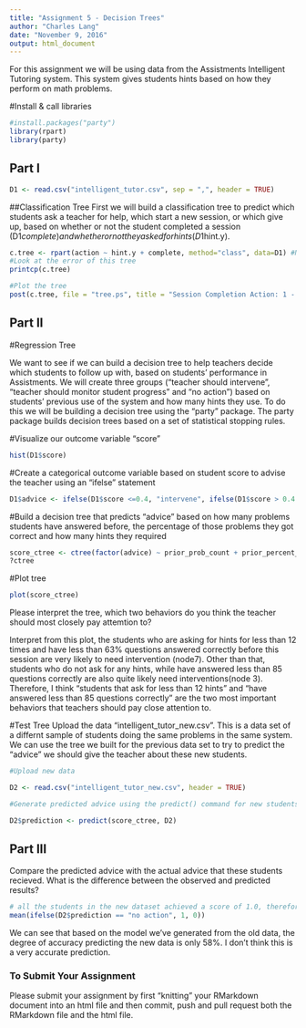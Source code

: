 ```yaml
---
title: "Assignment 5 - Decision Trees"
author: "Charles Lang"
date: "November 9, 2016"
output: html_document
---
```

For this assignment we will be using data from the Assistments Intelligent Tutoring system. This system gives students hints based on how they perform on math problems. 

#Install & call libraries
```r
#install.packages("party")
library(rpart)
library(party)
```

## Part I
```r
D1 <- read.csv("intelligent_tutor.csv", sep = ",", header = TRUE)
```

##Classification Tree
First we will build a classification tree to predict which students ask a teacher for help, which start a new session, or which give up, based on whether or not the student completed a session (D1$complete) and whether or not they asked for hints (D1$hint.y). 
```r
c.tree <- rpart(action ~ hint.y + complete, method="class", data=D1) #Notice the standard R notion for a formula X ~ Y
#Look at the error of this tree
printcp(c.tree)

#Plot the tree
post(c.tree, file = "tree.ps", title = "Session Completion Action: 1 - Ask teacher, 2 - Start new session, 3 - Give up")

```
## Part II

#Regression Tree

We want to see if we can build a decision tree to help teachers decide which students to follow up with, based on students' performance in Assistments. We will create three groups ("teacher should intervene", "teacher should monitor student progress" and "no action") based on students' previous use of the system and how many hints they use. To do this we will be building a decision tree using the "party" package. The party package builds decision trees based on a set of statistical stopping rules.

#Visualize our outcome variable "score"
```r
hist(D1$score)
```

#Create a categorical outcome variable based on student score to advise the teacher using an "ifelse" statement
```r
D1$advice <- ifelse(D1$score <=0.4, "intervene", ifelse(D1$score > 0.4 & D1$score <=0.8, "monitor", "no action"))
```

#Build a decision tree that predicts "advice" based on how many problems students have answered before, the percentage of those problems they got correct and how many hints they required
```r
score_ctree <- ctree(factor(advice) ~ prior_prob_count + prior_percent_correct + hints, D1)
?ctree
```

#Plot tree
```r
plot(score_ctree)
```

Please interpret the tree, which two behaviors do you think the teacher should most closely pay attemtion to?

Interpret from this plot, the students who are asking for hints for less than 12 times and have less than 63% questions answered correctly before this session are very likely to need intervention (node7). Other than that, students who do not ask for any hints, while have answered less than 85 questions correctly are also quite likely need interventions(node 3). Therefore, I think "students that ask for less than 12 hints" and "have answered less than 85 questions correctly" are the two most important behaviors that teachers should pay close attention to. 



#Test Tree
Upload the data "intelligent_tutor_new.csv". This is a data set of a differnt sample of students doing the same problems in the same system. We can use the tree we built for the previous data set to try to predict the "advice" we should give the teacher about these new students. 

```r
#Upload new data

D2 <- read.csv("intelligent_tutor_new.csv", header = TRUE) 

#Generate predicted advice using the predict() command for new students based on tree generated from old students

D2$prediction <- predict(score_ctree, D2)

``` 
## Part III
Compare the predicted advice with the actual advice that these students recieved. What is the difference between the observed and predicted results?

```r
# all the students in the new dataset achieved a score of 1.0, therefore, the accuracy of our model's prediction would be:
mean(ifelse(D2$prediction == "no action", 1, 0))


```
We can see that based on the model we've generated from the old data, the degree of accuracy predicting the new data is only 58%. I don't think this is a very accurate prediction.

### To Submit Your Assignment

Please submit your assignment by first "knitting" your RMarkdown document into an html file and then commit, push and pull request both the RMarkdown file and the html file.

